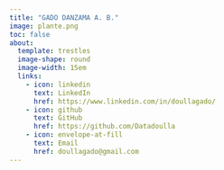 ```yaml
---
title: "GADO DANZAMA A. B."
image: plante.png
toc: false
about: 
  template: trestles
  image-shape: round
  image-width: 15em
  links: 
    - icon: linkedin
      text: LinkedIn
      href: https://www.linkedin.com/in/doullagado/
    - icon: github
      text: GitHub
      href: https://github.com/Datadoulla
    - icon: envelope-at-fill
      text: Email
      href: doullagado@gmail.com
---
```


